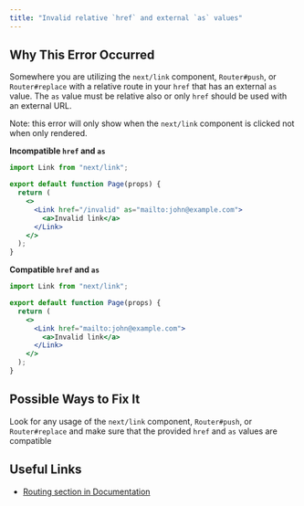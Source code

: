 ```yaml
---
title: "Invalid relative `href` and external `as` values"
---
```


## Why This Error Occurred

Somewhere you are utilizing the `next/link` component, `Router#push`, or `Router#replace` with a relative route in your `href` that has an external `as` value. The `as` value must be relative also or only `href` should be used with an external URL.

Note: this error will only show when the `next/link` component is clicked not when only rendered.

**Incompatible `href` and `as`**

```jsx filename="pages/example.js"
import Link from "next/link";

export default function Page(props) {
  return (
    <>
      <Link href="/invalid" as="mailto:john@example.com">
        <a>Invalid link</a>
      </Link>
    </>
  );
}
```

**Compatible `href` and `as`**

```jsx filename="pages/example.js"
import Link from "next/link";

export default function Page(props) {
  return (
    <>
      <Link href="mailto:john@example.com">
        <a>Invalid link</a>
      </Link>
    </>
  );
}
```

## Possible Ways to Fix It

Look for any usage of the `next/link` component, `Router#push`, or `Router#replace` and make sure that the provided `href` and `as` values are compatible

## Useful Links

- [Routing section in Documentation](/docs/pages/building-your-application/routing)
